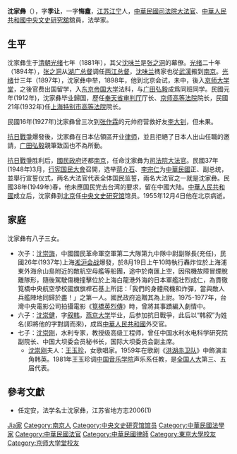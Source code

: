 '''沈家彝'''（{{bd|1881年||1955年|catIdx=Shen沈}}），字'''季让'''，一字'''悔盦'''，[[江苏|江苏]][[江宁|江宁]]人，[[中華民國|中華民國]][[司法院大法官|司法院大法官]]、[[中華人民共和國|中華人民共和國]][[中央文史研究舘|中央文史研究舘]]舘員，法學家。

== 生平 ==
沈家彝生于[[清朝|清朝]][[光绪|光绪]]七年（1881年），其父[[沈味兰|沈味兰]]是[[张之洞|张之洞]]的幕僚。[[光绪|光绪]]二十年（1894年），[[张之洞|张之洞]]从[[湖广总督|湖广总督]]调任[[两江总督|两江总督]]，[[沈味兰|沈味兰]]擕家也從[[武漢|武漢]]搬到[[南京|南京]]。[[光绪|光绪]]廿三年（1897年），沈家彝中举，1898年，他到北京会试，未中，後入[[京师大学堂|京师大学堂]]，之後官费出国留学，入[[东京帝国大学|东京帝国大学]]法科，与[[广田弘毅|广田弘毅]]成爲同班同学。民國元年(1912年)，沈家彝毕业歸国，歷任[[奉天省审判厅|奉天省审判厅]]厅长、[[京师高等法院|京师高等法院]]院长，民國21年(1932年)任[[上海特别市高等法院|上海特别市高等法院]]院长。

民國16年(1927年)沈家彝曾三次到[[张作霖|张作霖]]的元帅府营救好友[[李大钊|李大钊]]，但未果。

[[抗日戰爭|抗日戰爭]]爆發後，沈家彝在日本佔領區开业[[律师|律师]]，並且拒絕了日本人出山任職的邀請，[[广田弘毅|广田弘毅]]親筆致函也不為所動。

[[抗日戰爭|抗日戰爭]]胜利后，[[國民政府|國民政府]]还都[[南京|南京]]，任命沈家彝为[[司法院大法官|司法院大法官]]。民國37年(1948年)3月，[[行宪国民大會|行宪国民大會]]召開，选举[[蒋介石|蒋介石]]、[[李宗仁|李宗仁]]为[[中華民國|中華民國]]正、副总统，並舉行宣誓仪式，两名大法官代表全体国民监誓，兩名大法官之一就是沈家彝。民國38年(1949年)春，他未應国民党去台湾的要求，留在中國大陆。[[中華人民共和國|中華人民共和國]]成立后，沈家彝到[[北京|北京]]任[[中央文史研究馆|中央文史研究馆]]馆员。1955年12月4日他在北京病逝。

== 家庭 ==
沈家彝有八子三女。
*次子：[[沈崇誨|沈崇誨]]，中國國民革命軍空軍第二大隊第九中隊中尉副隊長(充任)，民國26年(1937年)上海[[淞沪会战|淞沪会战]]爆發，於8月19日上午10時執行轟炸位於上海浦東外海佘山島附近的敵航空母艦等船團，途中於南匯上空，因飛機故障冒煙脫離隊形，隨後駕駛傷機撞擊位於上海白龍港外海的日本軍艦壯烈成仁，為貫徹筧橋中央航空學校國旗旗桿石基上所誌：「我們的身體飛機和炸彈，當與敵人兵艦陣地同歸於盡！」之第一人。國民政府追贈其為上尉。1975-1977年，台灣中央電影公司拍攝電影《[[筧橋英烈傳|筧橋英烈傳]]》時，曾將其事蹟編入劇情中。
*六子：[[沈崇健|沈崇健]]，字[[叙韩|叙韩]]，[[燕京大学|燕京大学]]毕业，后参加抗日戰爭，此后以“韩叙”为姓名(即將他的字對調而來)，成爲[[中華人民共和國|中華人民共和國]]外交官。
*七子：[[沈崇刚|沈崇刚]]，水利专家，教授级高级工程师，曾任中国水利水电科学研究院副院长、中国大坝委会员秘书长，国际大坝委员会副主席。
**[[沈崇刚|沈崇刚]]夫人：[[王玉珍|王玉珍]]，女歌唱家。1959年在歌剧《[[洪湖赤卫队_(歌剧)|洪湖赤卫队]]》中飾演主角韩英。1981年王玉珍调[[中国音乐学院|中国音乐学院]]声乐系任教，是[[全国人大|全国人大]]第三、五届代表。

== 參考文獻 ==
{{reflist}}
*任定安，法学名士沈家彝，江苏省地方志2006(1)

{{北京市市長|ROC}}
{{中華民國歷屆司法院大法官列表}}
{{中央文史研究馆馆员}}

{{Authority control}}
{{DEFAULTSORT:Shen沈}}
[[Category:沈姓|Jia家]]
[[Category:南京人|Category:南京人]]
[[Category:中央文史研究馆馆员|Category:中央文史研究馆馆员]]
[[Category:中華民國法學家|Category:中華民國法學家]]
[[Category:中華民國法官|Category:中華民國法官]]
[[Category:中華民國律師|Category:中華民國律師]]
[[Category:東京大學校友|Category:東京大學校友]]
[[Category:京师大学堂校友|Category:京师大学堂校友]]